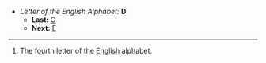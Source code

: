 *''Letter of the English Alphabet:'' '''D'''
**'''Last:''' [[C]]
**'''Next:''' [[E]]
----

#The fourth letter of the [[English]] alphabet.